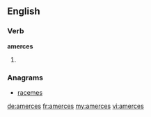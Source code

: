 ==English==

===Verb===
'''amerces'''

# {{third-person singular of|amerce}}

===Anagrams===
* [[racemes#English|racemes]]

[[de:amerces]]
[[fr:amerces]]
[[my:amerces]]
[[vi:amerces]]